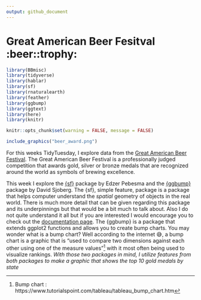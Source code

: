 ```yaml
---
output: github_document
---
```


# Great American Beer Fesitval :beer::trophy:

```r
library(BBmisc)
library(tidyverse)
library(hablar)
library(sf)
library(rnaturalearth)
library(feather)
library(ggbump)
library(ggtext)
library(here)
library(knitr)

knitr::opts_chunk$set(warning = FALSE, message = FALSE)

```

```r
include_graphics("beer_award.png")
```

For this weeks TidyTuesday, I explore data from the [Great American Beer Festival](https://www.greatamericanbeerfestival.com/the-competition/winners/). The Great American Beer Festival is a professionally judged competition that awards gold, silver or bronze medals that are recognized around the world as symbols of brewing excellence.

This week I explore the [{sf}](https://r-spatial.github.io/sf/index.html) package by Edzer Pebesma and the [{ggbump}](https://github.com/davidsjoberg/ggbump) package by David Sjoberg. The {sf}, simple feature, package is a package that helps computer understand the *spatial* geometry of objects in the real world. There is much more detail that can be given regarding this package and its underpinnings but that would be a bit much to talk about. Also I do not quite understand it all but if you are interested I would encourage you to check out the [documentation page](https://r-spatial.github.io/sf/articles/sf1.html). The {ggbump} is a package that extends ggplot2 functions and allows you to create bump charts. You may wonder what is a bump chart? Well according to the internet 😅, a bump chart is a graphic that is "used to compare two dimensions against each other using one of the measure values"^[Bump chart : https://www.tutorialspoint.com/tableau/tableau_bump_chart.htm] with it most often being used to visualize rankings. *With those two packages in mind, I utilize features from both packages to make a graphic that shows the top 10 gold medals by state*




